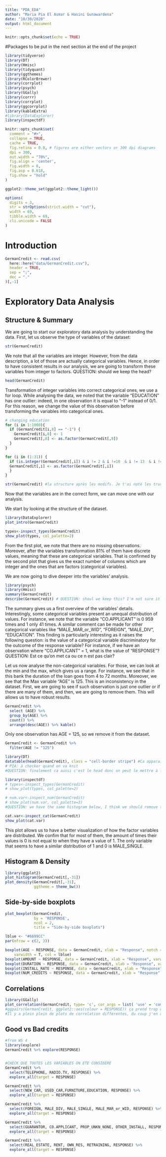 ```yaml
---
title: "PDA_EDA"
author: "Maria Pia El Asmar & Hasini Gunawardena"
date: "10/30/2020"
output: html_document
---
```


```r
knitr::opts_chunk$set(echo = TRUE)
```

#Packages to be put in the next section at the end of the project
```r
library(tidyverse)
library(DT)
library(Hmisc)  
library(tidyquant)
library(ggthemes)
library(RColorBrewer)
library(corrplot)
library(psych)
library(GGally)
library(corrr)
library(corrplot)
library(ggcorrplot)
library(kableExtra)
#library(DataExplorer)
library(inspectdf)
```


```r
knitr::opts_chunk$set(
  comment = "#>",
  collapse = TRUE,
  cache = TRUE,
  fig.retina = 0.8, # figures are either vectors or 300 dpi diagrams
  dpi = 300,
  out.width = "70%",
  fig.align = 'center',
  fig.width = 6,
  fig.asp = 0.618,  
  fig.show = "hold"
)

ggplot2::theme_set(ggplot2::theme_light())

options(
  digits = 3,
  str = strOptions(strict.width = "cut"),
  width = 69,
  tibble.width = 69,
  cli.unicode = FALSE
)
```


# Introduction

```r
GermanCredit <- read.csv(
  here::here("data/GermanCredit.csv"),
  header = TRUE,
  sep = ";",
  dec = "."
)[,-1]

```


# Exploratory Data Analysis

## Structure & Summary

We are going to start our exploratory data analysis by understanding the data. First, let us observe the type of variables of the dataset:

```r
str(GermanCredit)
```

We note that all the variables are integer. However, from the data description, a lot of those are actually categorical variables. Hence, in order to have consistent results in our analysis, we are going to transform these variables from integer to factors.
QUESTION: should we keep the head?

```r
head(GermanCredit)
```

Transformation of integer variables into correct categorical ones, we use a for loop. 
While analysing the data, we noted that the variable "EDUCATION" has one outlier: indeed, in one observation it is equal to "-1" instead of 0/1. For this reason, we change the value of this observation before transforming the variables into categorical ones.

```r

# changing education
for (i in 1:1000){
  if (GermanCredit[i,8] == "-1") {
    GermanCredit[i,8] <- 1
    GermanCredit[,8] <- as.factor(GermanCredit[,8])
  }
}

for (i in (1:31)) {
  if (is.integer(GermanCredit[,i]) & i != 2 & i !=10  & i != 13  & i !=22  & i !=26  & i != 28) {
  GermanCredit[,i] <- as.factor(GermanCredit[,i])
  }
}

```

```r
str(GermanCredit) #la structure après les modifs. Je t'ai noté les trucs bizarres que j'ai vu mais n'hésites pas à re-checker au cas où
```

Now that the variables are in the correct form, we can move one with our analysis.

We start by looking at the structure of the dataset.

```r
library(DataExplorer)
plot_intro(GermanCredit)

types<-inspect_types(GermanCredit)
show_plot(types, col_palette=2)
```

From the first plot, we note that there are no missing observations. Moreover, after the variables transformation 81% of them have discrete values, meaning that these are categorical variables. That is confirmed by the second plot that gives us the exact number of columns which are integer and the ones that are factors (categorical variables).

We are now going to dive deeper into the variables' analysis. 

```r
library(psych)
library(Hmisc)
summary(GermanCredit)
describe(GermanCredit) # QUESTION: shoul we keep this? I'm not sure it gives us a lot of useful info
```

The summary gives us a first overview of the variables' details. Interestingly, some categorical variables present an unequal distribution of values. For instance, we note that the variable "CO.APPLICANT" is 0 959 times and 1 only 41 times. A similar comment can be made for other categorical variables like "MALE_MAR_or_WID", "FOREIGN", "MALE_DIV", "EDUCATION". This finding is particularly interesting as it raises the following question: is the value of a categorical variable discriminatory for the outcome of the response variable? For instance, if we have an observation where "CO.APPLICANT" = 1, what is the value of "RESPONSE"? QUESTION: Est ce qu'on met ca ou ce n est pas clair?

Let us now analyse the non-categorical variables. For those, we can look at the min and the max, which gives us a range. For instance, we see that in this bank the duration of the loan goes from 4 to 72 months. Moreover, we see that the Max variable "AGE" is 125. This is an inconsistency in the dataset. First, we are going to see if such observation is just one outlier or if there are many of them, and then, we are going to remove them. This will allows us to have robust results.


```r

GermanCredit %>% 
  select (AGE) %>% 
  group_by(AGE) %>% 
  count() %>% 
  arrange(desc(AGE)) %>% kable()
```

Only one observation has AGE = 125, so we remove it from the dataset.

```r
GermanCredit <- GermanCredit %>% 
  filter(AGE != "125")
```

```r
library(DT)
datatable(head(GermanCredit), class = "cell-border stripe") #Ca apparait pas haha 
# PIA: à checker quand on va knit
#QUESTION: finalement ca aussi c'est le head donc on peut le mettre à la place de celui au debut pour ne pas se repeter
```

```r
library(inspectdf)
# types<-inspect_types(GermanCredit)
# show_plot(types, col_palette=2)

# num.var<-inspect_num(GermanCredit)
# show_plot(num.var, col_palette=3)
#QUESTION: we have the same histogram below, I think we should remove this one so we don't repeat ourselves

cat.var<-inspect_cat(GermanCredit) 
show_plot(cat.var) 

```

This plot allows us to have a better visualization of how the factor variables are distributed. We confim that for most of them, the amount of times their values is 0 is not equal to when they have a value of 1. The only variable that seems to have a similar distribution of 1 and 0 is MALE_SINGLE. 

## Histogram & Density

```r
library(ggplot2)
plot_histogram(GermanCredit[,-31])
plot_density(GermanCredit[,-31],
             ggtheme = theme_bw())
```

## Side-by-side boxplots

```r
plot_boxplot(GermanCredit,
             by = 'RESPONSE',
             ncol = 2,
             title = "Side-by-side boxplots")


```

```r
lblue <- "#6699CC"
par(mfrow = c(2, 3))

boxplot(AGE ~ RESPONSE, data = GermanCredit, xlab = "Response", notch = T, 
    varwidth = T, col = lblue)
boxplot(AMOUNT ~ RESPONSE, data = GermanCredit, xlab = "Response", varwidth = T, col = lblue)
boxplot(DURATION ~ RESPONSE, data = GermanCredit, xlab = "Response", varwidth = T, col = lblue)
boxplot(INSTALL_RATE ~ RESPONSE, data = GermanCredit, xlab = "Response", varwidth = T, col = lblue)
boxplot(NUM_CREDITS ~ RESPONSE, data = GermanCredit, xlab = "Response", varwidth = T, col = lblue)


```

## Correlations

```r
library(GGally)
plot_correlation(GermanCredit, type= 'c', cor_args = list( 'use' = 'complete.obs'))
#ggpairs(GermanCredit, ggplot2::aes(colour = RESPONSE)) ça prend trop de temps à run
#Il y a plein plein de plots de correlation différentes, du coup j'en ai seulement mis 2 mais dis moi si y en a un qui te plaît plus


```

## Good vs Bad credits
```r
#from WS 4
library(explore)
GermanCredit %>% explore(RESPONSE)


#CHECK QUE TOUTES LES VARIABLES ON ETE CONSIDERE
GermanCredit %>% 
  select(TELEPHONE, RADIO.TV, RESPONSE) %>% 
  explore_all(target = RESPONSE)

GermanCredit %>% 
  select(NEW_CAR, USED_CAR,FURNITURE,EDUCATION, RESPONSE) %>% 
  explore_all(target = RESPONSE)

GermanCredit %>% 
  select(FOREIGN, MALE_DIV, MALE_SINGLE, MALE_MAR_or_WID, RESPONSE) %>% 
  explore_all(target = RESPONSE)

GermanCredit %>% 
  select(GUARANTOR, CO.APPLICANT, PROP_UNKN_NONE, OTHER_INSTALL, RESPONSE) %>% 
  explore_all(target = RESPONSE)

GermanCredit %>% 
  select(REAL_ESTATE, RENT, OWN_RES, RETRAINING, RESPONSE) %>% 
  explore_all(target = RESPONSE)

```















